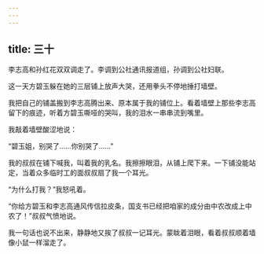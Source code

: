 ```yaml
---
---
---
```

title: 三十
---



李志高和孙红花双双调走了。李调到公社通讯报道组，孙调到公社妇联。

这一天方碧玉躲在她的三层铺上放声大哭，还用拳头不停地捶打墙壁。

我把自己的铺盖搬到李志高腾出来、原本属于我的铺位上。看着墙壁上那些李志高留下的痕迹，听着方碧玉嘶哑的哭叫，我的泪水一串串流到嘴里。

我敲着墙壁酸涩地说：

“碧玉姐，别哭了……你别哭了……”

我的叔叔在铺下喊我，叫着我的乳名。我擦擦眼泪，从铺上爬下来。一下铺没能站定，当着众多临时工的面叔叔扇了我一个耳光。

“为什么打我？”我怒吼着。

“你给方碧玉和李志高通风传信拉皮条，国支书已经把咱家的成分由中农改成上中农了！”叔叔气愤地说。

我一句话也说不出来，静静地又挨了叔叔一记耳光。蒙眬着泪眼，看着叔叔顺着墙像小鼠一样溜走了。